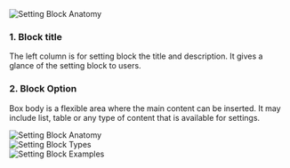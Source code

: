 

<Section title="Anatomy" style={{ paddingTop: 20 }}>
  <img src={Anatomy} alt="Setting Block Anatomy" style={{ marginBottom: 20 }} />

  <h3>1. Block title</h3>

  <p>
    The left column is for setting block the title and description. It gives a
    glance of the setting block to users.
  </p>

  <h3>2. Block Option</h3>

  <p>
    Box body is a flexible area where the main content can be inserted. It may include list, table or any type of content that is available for settings.
  </p>
</Section>

<Section title="Spacings" style={{ paddingTop: 20 }}>
  <img src={Spacings} alt="Setting Block Anatomy" style={{ marginBottom: 20 }} />
</Section>

<Section title="Types" style={{ paddingTop: 20 }}>
  <img src={Types} alt="Setting Block Types" style={{ marginBottom: 20 }} />
</Section>

<Section title="Examples" style={{ paddingTop: 20 }}>
  <img src={Examples} alt="Setting Block Examples" style={{ marginBottom: 20 }} />
</Section>
